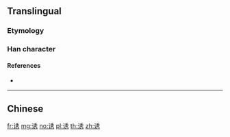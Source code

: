 {{character info/new}}
{{also|誘}}
==Translingual==

===Etymology===
{{Han simp|誘|f=言|t=讠}}

===Han character===
{{Han char|rn=149|rad=讠|as=07|sn=9|four=|canj=IVHDS|ids=⿰讠秀}}

====References====
* {{Han ref|kx=1188.181|hdz=63977.060|uh=8BF1|ud=35825}}

----

==Chinese==
{{zh-see|誘}}

[[fr:诱]]
[[mg:诱]]
[[no:诱]]
[[pl:诱]]
[[th:诱]]
[[zh:诱]]